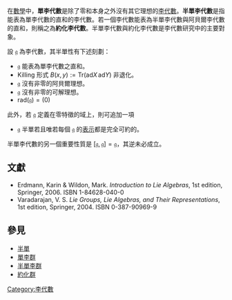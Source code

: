 在[[數學|數學]]中，'''單李代數'''是除了零和本身之外沒有其它理想的[[李代數|李代數]]。'''半單李代數'''是指能表為單李代數的直和的李代數。若一個李代數能表為半單李代數與阿貝爾李代數的直和，則稱之為'''約化李代數'''。半單李代數與約化李代數是李代數研究中的主要對象。

設 <math>\mathfrak{g}</math> 為李代數，其半單性有下述刻劃：
* <math>\mathfrak{g}</math> 能表為單李代數之直和。
* Killing 形式 <math>B(x,y) := \mathrm{Tr}(\mathrm{ad}X \, \mathrm{ad}Y)</math> 非退化。
* <math>\mathfrak{g}</math> 沒有非零的阿貝爾理想。
* <math>\mathfrak{g}</math> 沒有非零的可解理想。
* <math>\mathrm{rad}(\mathfrak{g}) = (0)</math>

此外，若 <math>\mathfrak{g}</math> 定義在零特徵的域上，則可追加一項
* <math>\mathfrak{g}</math> 半單若且唯若每個 <math>\mathfrak{g}</math> 的[[李代數的表示|表示]]都是完全可約的。

半單李代數的另一個重要性質是 <math>[\mathfrak{g},\mathfrak{g}]=\mathfrak{g}</math>，其逆未必成立。

==文獻==
* Erdmann, Karin & Wildon, Mark. ''Introduction to Lie Algebras'', 1st edition, Springer, 2006. ISBN 1-84628-040-0
* Varadarajan, V. S. ''Lie Groups, Lie Algebras, and Their Representations'', 1st edition, Springer, 2004. ISBN 0-387-90969-9

==參見==
*[[半單|半單]]
*[[單李群|單李群]]
*[[半單李群|半單李群]]
*[[約化群|約化群]]

[[Category:李代數|Category:李代數]]